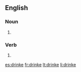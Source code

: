 ==English==

===Noun===
{{en-noun}}

# {{obsolete spelling of|drink}}

===Verb===
{{infl|en|verb}}

# {{obsolete spelling of|drink}}

[[es:drinke]]
[[fr:drinke]]
[[lt:drinke]]
[[li:drinke]]